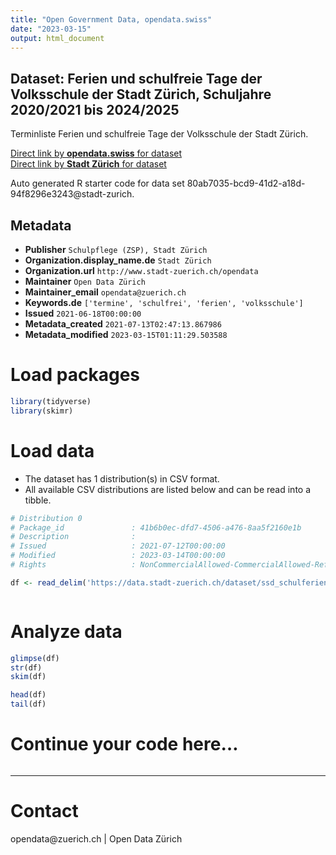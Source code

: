 ```yaml
---
title: "Open Government Data, opendata.swiss"
date: "2023-03-15"
output: html_document
---
```


## Dataset: Ferien und schulfreie Tage der Volksschule der Stadt Zürich, Schuljahre 2020/2021 bis 2024/2025

Terminliste Ferien und schulfreie Tage der Volksschule der Stadt Zürich.

[Direct link by **opendata.swiss** for dataset](https://opendata.swiss/de/dataset/ferien-und-schulfreie-tage-der-volksschule-der-stadt-zurich-schuljahre-2020-2021-bis-2024-2025)<br>
[Direct link by **Stadt Zürich** for dataset](https://data.stadt-zuerich.ch/dataset/ssd_schulferien)

Auto generated R starter code for data set 80ab7035-bcd9-41d2-a18d-94f8296e3243@stadt-zurich.

## Metadata

- **Publisher** `Schulpflege (ZSP), Stadt Zürich`
- **Organization.display_name.de** `Stadt Zürich`
- **Organization.url** `http://www.stadt-zuerich.ch/opendata`
- **Maintainer** `Open Data Zürich`
- **Maintainer_email** `opendata@zuerich.ch`
- **Keywords.de** `['termine', 'schulfrei', 'ferien', 'volksschule']`
- **Issued** `2021-06-18T00:00:00`
- **Metadata_created** `2021-07-13T02:47:13.867986`
- **Metadata_modified** `2023-03-15T01:11:29.503588`


# Load packages

```r

library(tidyverse)
library(skimr)

```

# Load data

-   The dataset has 1 distribution(s) in CSV format.
-   All available CSV distributions are listed below and can be read into a tibble.

```r

# Distribution 0
# Package_id               : 41b6b0ec-dfd7-4506-a476-8aa5f2160e1b
# Description              : 
# Issued                   : 2021-07-12T00:00:00
# Modified                 : 2023-03-14T00:00:00
# Rights                   : NonCommercialAllowed-CommercialAllowed-ReferenceNotRequired

df <- read_delim('https://data.stadt-zuerich.ch/dataset/ssd_schulferien/download/schulferien.csv')



```

# Analyze data

```r

glimpse(df)
str(df)
skim(df)

head(df)
tail(df)

```

# Continue your code here...

```r

```

------------------------------------------------------------------------

# Contact

opendata@zuerich.ch | Open Data Zürich

